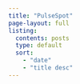 ```yaml
---
title: "PulseSpot"
page-layout: full
listing:
  contents: posts
  type: default
  sort:
    - "date"
    - "title desc"
---
```

